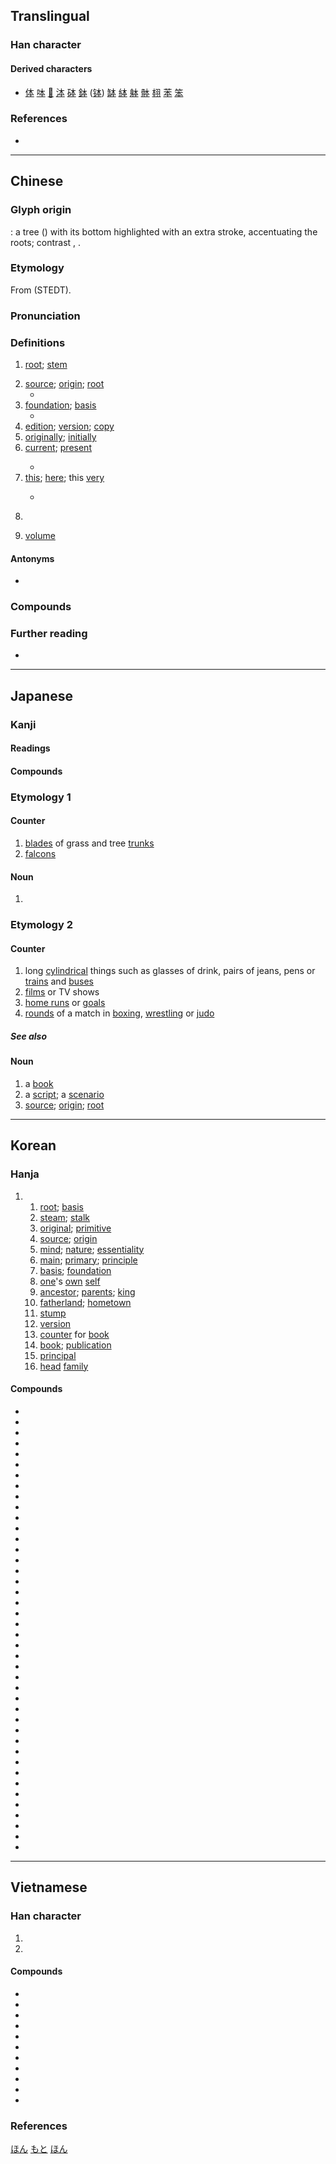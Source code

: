 {{also|夲}}
{{character info/new}}
==Translingual==
{{stroke order|type=animate}}

===Han character===
{{Han char|rn=75|rad=木|as=01|sn=5|four=50230|canj=DM|ids=⿻木一}}

====Derived characters====
* [[体]] [[呠]] [[𪰐]] [[泍]] [[砵]] [[鉢]] ([[钵]]) [[缽]] [[絊]] [[躰]] [[骵]] [[翉]] [[苯]] [[笨]]

===References===
* {{Han ref|kx=0509.070|dkj=14421|dj=0891.020|hdz=21151.010|uh=672C|ud=26412|bh=A5BB|bd=42427}}

----

==Chinese==
{{zh-forms|alt=夲}}

===Glyph origin===
{{Han etym}}
{{liushu|i}}: a tree ({{zh-l|*木}}) with its bottom highlighted with an extra stroke, accentuating the roots; contrast {{zh-l|*本|}}, {{zh-l|*朱}}.

===Etymology===
From {{inh|zh|sit-pro|*(b/p)ul||root; stump; tree}} (STEDT).

===Pronunciation===
{{zh-pron
|m=běn
|m-s=
|c=bun2
|c-t=
|g=
|h=pfs=pún;gd=bun3
|j=
|mb=bǒ̤ng
|md=buōng
|mn=pún/xm,qz,tw:pńg/sx:pirn
|mn_note=Quanzhou and Taiwan: pún - literary; pńg - vernacular
|mn-t=bung2
|w=2pen
|x=
|mc=y
|oc=y
|ma=y
|cat=n,a,adv,cls
}}

===Definitions===
{{zh-hanzi}}

# {{lb|zh|of plants}} [[root]]; [[stem]]
# [[source]]; [[origin]]; [[root]]
#* {{zh-x|努力 工作 是 成功 之 本。|Hard work is the ultimate '''source''' of success.}}
# [[foundation]]; [[basis]]
#* {{zh-x|謙遜 是 美德 之 本。|Humility is the '''foundation''' of all virtue.}}
# [[edition]]; [[version]]; [[copy]]
# [[originally]]; [[initially]]
# [[current]]; [[present]]
#: {{zh-x|本年|current year}}
#* {{zh-x|本 財政 年 度 的 全部 投資 預算 已 用完。|We have already used up our total investment budget for the '''current''' fiscal year.}}
# [[this]]; [[here]]; this [[very]]
#: {{zh-x|本人|I [lit. '''this''' person]}}
#: {{zh-x|戲精 本 精|drama queen him/herself}}
#* {{zh-x|本 函 下面 所 示 系 Y 先生 的 簽名。|You will find the signature of Mr. Y. at the foot '''hereof'''.}}
# {{zh-classifier|books, periodicals, files|cat=y}}
#: {{zh-x|一 本 書|a book}}
#: {{zh-x|一 本 雜誌|a magazine}}
# [[volume]]

====Antonyms====
* {{l|mul|末}}

===Compounds===
{{zh-der|本報|本本主義|本幣|本草|本草綱目|本朝|本初子午線|本處|本島|本底|本底調查|本地|本地化|本地人|本分|本俸|本固枝榮|本國|本行|本家|本屆|本金|本科|本科生|本來|本來面目|本壘|本領|本末|本末倒置|本能|本年度|本票|本期|本錢|本人|本色|本身|本生燈|本事|本市|本台|本題|本體|本體論|本土|本土化|本土派|本位|本位貨幣|本位制|本位主義|本文|本鄉|本相|本星期|本性|本性難移|本義|本意|本應|本影|本源|本月|本著/本着|本徵值|本徵向量|本職|本質|本質上|本週|本週一|本週二|本週三|本週四|本週五|本週六|本子|本字|本族語|本罪|務本|本經|一本萬利|無本生利}}

===Further reading===
* {{thcwd|1664}}

{{zh-cat|Beginning|Elementary}}

----

==Japanese==

===Kanji===
{{ja-kanji|grade=1|rs=木01}}

====Readings====
{{ja-readings
|goon=ほん
|kanon=ほん
|kun=もと-
|nanori=なり, はじめ, もと
}}

====Compounds====
{{der3|ja
|{{ja-r|本%物|ほん%もの}}
|{{ja-r|本%当|ほん%とう}}
|{{ja-r|本%意|ほん%い}}
|{{ja-r|本%島|ほん%とう}}
|{{ja-r|本%家|ほん%け}}
|{{ja-r|本%懐|ほん%かい}}
|{{ja-r|本%格|ほん%かく}}
|{{ja-r|本%官|ほん%かん}}
|{{ja-r|本%願|ほん%がん}}
|{{ja-r|本%義|ほん%ぎ}}
|{{ja-r|本%業|ほん%ぎょう}}
|{{ja-r|本%源|ほん%げん}}
|{{ja-r|本%旨|ほん%し}}
|{{ja-r|本%地|ほん%じ}}
|{{ja-r|本%地%垂%迹|ほん%じ%すい%じゃく}}
|{{ja-r|本%州|^ほん%しゅう}}
|{{ja-r|本%性|ほん%しょう}}
|{{ja-r|本%心|ほん%しん}}
|{{ja-r|本%籍|ほん%せき}}
|{{ja-r|本%草|ほん%ぞう}}
|{{ja-r|本%草%学|ほん%ぞう%がく}}
|{{ja-r|本%草 綱%目|^ほん%ぞう ^こう%もく}}
|{{ja-r|本%体|ほん%たい}}
|{{ja-r|本%態|ほん%たい}}
|{{ja-r|本%朝|ほん%ちょう}}
|{{ja-r|本%土|ほん%ど}}
|{{ja-r|本%能|ほん%のう}}
|{{ja-r|本%分|ほん%ぶん}}
|{{ja-r|本%邦|ほん%ぽう}}
|{{ja-r|本%末|ほん%まつ}}
|{{ja-r|本%務|ほん%む}}
|{{ja-r|本%命|ほん%めい}}
|{{ja-r|本%望|ほん%もう}}
|{{ja-r|本%屋|ほん%や|[[bookstore]]}}
|{{ja-r|本%来|ほん%らい}}
|{{ja-r|本%領|ほん%りょう}}
|{{ja-r|本%論|ほん%ろん}}
|{{ja-r|本%日|ほん%じつ|[[today]]}}
|{{ja-r|日%本|^に%ほん}}
|{{ja-r|日%本|^にっ%ぽん}}
|{{ja-r|日%本%人|^に%ほん%じん}}
|{{ja-r|日%本%人|^にっ%ぽん%じん}}
}}

===Etymology 1===
{{ja-kanjitab|もと|yomi=k}}

====Counter====
{{ja-pos|もと|counter}}

# [[blades]] of grass and tree [[trunks]]
# [[falcons]]

====Noun====
{{ja-noun|もと|count=個}}

# {{alternative form of|ja|元}}

===Etymology 2===
{{ja-kanjitab|ほん|yomi=o}}

====Counter====
{{ja-pos|ほん|counter}}

# long [[cylindrical]] things such as glasses of drink, pairs of jeans, pens or [[trains]] and [[bus|buses]]
# [[films]] or TV shows
# [[home runs]] or [[goals]]
# [[rounds]] of a match in [[boxing]], [[wrestling]] or [[judo]]

=====See also=====
{{ja-number-counter:本}}

====Noun====
{{ja-noun|ほん|count=冊}}

# a [[book]]
# a [[script]]; a [[scenario]]
# [[source]]; [[origin]]; [[root]]

[[Category:Japanese basic words|ほん]]
[[Category:ja:Falconry|もと]]
[[Category:ja:Media|ほん]]

----

==Korean==

===Hanja===
{{ko-hanja|근본|본}}

# {{hanja form of|본|root}}
## [[root]]; [[basis]]
## [[steam]]; [[stalk]]
## [[original]]; [[primitive]]
## [[source]]; [[origin]]
## [[mind]]; [[nature]]; [[essentiality]] 
## [[main]]; [[primary]]; [[principle]]
## [[basis]]; [[foundation]]
## [[one]]'s [[own]] [[self]]
## [[ancestor]]; [[parents]]; [[king]]
## [[fatherland]]; [[hometown]]
## [[stump]]
## [[version]]
## [[counter]] for [[book]]
## [[book]]; [[publication]]
## [[principal]] {{gloss|money}}
## [[head]] [[family]]

====Compounds====
{{der-top3|Compounds}}
* {{ko-l|본격|本格|[[authentic]]; [[genuine]]}}
* {{ko-l|본격적|本格的|[[being]] [[earnest]]; to [[be]] [[real]]; [[genuine]]}}
* {{ko-l|본관|本官|[[family]] [[clan]]; the [[place]] where the [[founding]] [[father]] was [[born]]}}
* {{ko-l|본능|本能|[[instinct]]}}
* {{ko-l|본래|本來|[[origin]]; [[originally]]}}
* {{ko-l|본루|本壘|(''baseball'') [[home base]]; [[home plate]]}}
* {{ko-l|본말|本末|the [[fundamental]] and the [[incidental]]}}
* {{ko-l|본말전도|本末顚倒|to [[put]] the [[cart]] [[before]] the [[horse]]}}
* {{ko-l|본명|本命|[[heavenly stem]] and [[earthly branch]] associated with one's [[birth]] [[year]]}}
* {{ko-l|본문|本文|[[text]]; [[passage]]; the [[body]] of a [[book]]}}
* {{ko-l|본부|本部|[[headquarters]]}}
* {{ko-l|본분|本分|[[one]]'s [[bounden]] [[duty]]}}
* {{ko-l|본사|本社|[[headquarters]]; [[head office]]}}
* {{ko-l|본선|本線|[[main line]]}}
* {{ko-l|본성|本性|[[human]] [[nature]]; [[one]]'s [[true]] [[color]]}}
* {{ko-l|본심|本心|[[real]] [[intention]]; [[true]] [[feeling]]}}
* {{ko-l|본원|本源|[[origin]]; [[source]]}}
* {{ko-l|본위|本位|[[monetary]] [[standard]]}}
* {{ko-l|본인|本人|[[oneself]]; (law) a [[party]] that has the [[primary]] [[responsibility]] in [[something]]; the [[person]]; [[directly]] [[involved]]}}
* {{ko-l|본자|本字|[[original]] [[letter]]}}
* {{ko-l|본전|本錢|[[principal]]; [[original]] [[amount]] of [[money]]}}
* {{ko-l|본점|本店|[[head office]]}}
* {{ko-l|본조|本朝|[[present]] [[dynasty]]}}
* {{ko-l|본주|本主|[[original]] [[proprietor]]; [[owner]]}}
* {{ko-l|본질|本質|[[essence]]}}
* {{ko-l|본체|本體|[[main]] [[body]]}}
* {{ko-l|본토|本土|[[mainland]]}}
* {{ko-l|본고사|本考査|bongosa; [[known]] [[as]] [[individual]] [[university]] [[admission]] [[exam]]}}
* {{ko-l|각본|脚本|[[scenario]]; [[screenplay]]; [[script]]}}
* {{ko-l|견본|見本}}
* {{ko-l|근본|根本|[[root]]; [[basis]]}}
* {{ko-l|기본|基本|[[basics]]}}
* {{ko-l|독본|讀本|[[book]] for [[reading]]}}
* {{ko-l|부본|副本|[[duplicate]] [[copy]]}}
* {{ko-l|사본|寫本|[[copy]]}}
* {{ko-l|원본|原本|[[original]] [[copy]]}}
* {{ko-l|^일본|日本|[[Japan]]}}
* {{ko-l|자본|資本|(''economics, finance'') [[capital#Noun|capital]]}}
* {{ko-l|자본주의|資本主義|[[capitalism]]}}
* {{ko-l|장본|帳本|[[account book]]}}
* {{ko-l|초본|草本|[[herb]]}}
* {{ko-l|표본|標本|[[specimen]]}}
{{der-bottom}}

----

==Vietnamese==

===Han character===
{{vi-readings|rs=木01
|hanviet=bổn-tdcndg;tdcntd;bonet;genibrel, bản-tdcndg;gdhn
|phienthiet=布忖 bố thỗn
|nom=vốn-tdcndg;tdcntd;gdhn;btcn;bonet;genibrel;taberd, bộn-tdcndg;gdhn;btcn;bonet;genibrel;taberd, bổn-tdcntd;gdhn;bonet;taberd, bủn-btcn;bonet;genibrel;taberd, bốn-tdcndg;tdcntd;gdhn, vỏn-gdhn;btcn;bonet, bỏn-gdhn;genibrel;taberd, bản-tdcndg;tdcntd, vón-tdcndg, bọn-genibrel
}}

# {{han tu form of|bản|[[basis]]; [[origin]]}}
# {{Nom form of|vốn|[[capital]]; [[bond]]; [[fund]]}}

====Compounds====
{{der-top3|Compounds}}
* {{vi-l|本質|bản chất}}
* {{vi-l|本地|bản địa}}
* {{vi-l|本語|bản ngữ}}
* {{vi-l|本色|bản sắc}}
* {{vi-l|本身|bản thân}}
* {{vi-l|本性|bản tính}}
* {{vi-l|本朝|bản triều}}
* {{vi-l|本處|bản xứ}}
* {{vi-l|基本|cơ bản}}
* {{vi-l|日本|Nhật Bản}}
* {{vi-l|資本|tư bản}}
{{der-bottom}}

===References===
<references/>